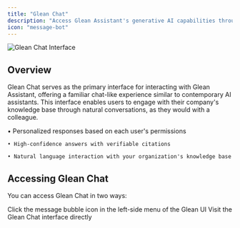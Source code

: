 ```yaml
---
title: "Glean Chat"
description: "Access Glean Assistant's generative AI capabilities through an intuitive chat interface"
icon: "message-bot"
---
```


<Frame>
  <img src="assets/chat.20240204194215597.webp" alt="Glean Chat Interface" />
</Frame>

## Overview

Glean Chat serves as the primary interface for interacting with Glean Assistant, offering a familiar chat-like experience similar to contemporary AI assistants. This interface enables users to engage with their company's knowledge base through natural conversations, as they would with a colleague.

<Card title="Key Features" icon="sparkles">
    • Personalized responses based on each user's permissions

    • High-confidence answers with verifiable citations

    • Natural language interaction with your organization's knowledge base
</Card>

## Accessing Glean Chat

You can access Glean Chat in two ways:

<CardGroup cols={2}>
  <Card title="Navigation Menu" icon="bars">
    Click the message bubble icon in the left-side menu of the Glean UI
  </Card>
  
  <Card title="Direct Access" icon="link" href="https://app.glean.com/chat">
    Visit the Glean Chat interface directly
  </Card>
</CardGroup>